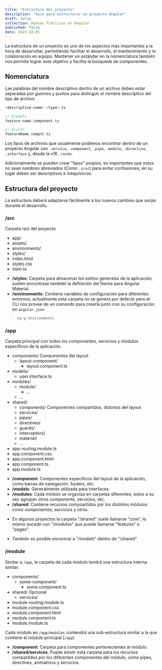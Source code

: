 ---
title: "Estructura del proyecto"
description: "Guia para estructurar un proyecto Angular"
draft: false
collection: Buenas Prácticas en Angular
published: false
date: 2023-10-05
---


La estructura de un proyecto es uno de los aspectos más importantes a la hora de desarrollar, permitiendo facilitar el desarrollo, el mantenimiento y la colaboración en equipo. Mantener un estándar en la nomenclatura también nos permite lograr este objetivo y facilita la búsqueda de componentes.

## Nomenclatura

Las palabras del nombre descriptivo dentro de un archivo deben estar separadas por guiones y puntos para distinguir el nombre descriptivo del tipo de archivo

```c
<descriptive-name>.<type>.ts

// Ejemplo
feature-name.component.ts

// Evitar
featureName.compnt.ts
```

Los tipos de archivos que usualmente podemos encontrar dentro de un proyecto Angular son `.service`, `.component`, `.pipe`, `.module`, `.directive`, `.interface` y, desde la v16 `.route`.

Adicionalmente se pueden crear "tipos" propios, es importantes que estos no sean nombres abreviados (Como `.srvc`) para evitar confusiones, en su lugar deben ser descriptivos e inequívocos.

## Estructura del proyecto

La estructura deberá adaptarse fácilmente a los nuevos cambios que surjan durante el desarrollo.

### /src

Carpeta raíz del proyecto.

<FileTree>

- app/
- assets/
- environments/
- styles/
- index.html
- styles.css
- main.ts

</FileTree>

- **/styles**: Carpeta para almacenar los estilos generales de la aplicación, suelen encontrase también la definición del theme para Angular Material.
- **/environments**: Contiene variables de configuración para diferentes entornos, actualmente esta carpeta no se genera por defecto pero el CLI nos provee de un comando para crearla junto con su configuración en `angular.json`

> ```c
> ng g environments
> ```

### /app

Carpeta principal con todos los componentes, servicios y módulos específicos de la aplicación.

<FileTree>

- components/ Componentes del layout
  - layout-component/
    - layout.component.ts
- models/
  - user.interface.ts
- modules/
  - module/
    - ...
  - ...
- shared/
  - components/ Componentes compartidos, distintos del layout
  - services/
  - pipes/
  - directives/
  - guards/
  - interceptors/
  - material/
  - ...
- app-routing.module.ts
- app.component.css
- app.component.html
- app.component.ts
- app.module.ts

</FileTree>

- **/component**: Componentes específicos del layout de la aplicación, como barras de navegación, footers, etc.
- **/models**: Generalmente utilizada para interfaces.
- **/modules**: Cada módulo se organiza en carpetas diferentes, estos a su vez agrupan otros componente, servicios, etc.
- **/shared**: Contiene recursos compoartidos por los distintos módulos como componentes, servicios y otros.

<Aside title="Nota">

- En algunos proyectos la carpeta "/shared" suele llamarse "core", lo mismo sucede con "/modules" que puede llamarse "features" o "pages".

- También es posible encontrar a "/models" dentro de "/shared"

</Aside>

### /module

Similar a `/app`, la carpeta de cada módulo tendrá una estructura interna similar.

<FileTree>

- components/
  - some-component/
    - some.component.ts
- shared/ Opcional
  - services/
- module-routing.module.ts
- module.component.css
- module.component.html
- module.component.ts
- module.module.ts

</FileTree>

Cada módulo en `/app/modules` contendrá una sub-estructura similar a la que contiene el módulo principal (`/app`)

- **/component**: Carpeta para componentes pertenecientes al módulo.
- **/shared/services**: Puede existir esta carpeta para los recursos compartidos por los diferentes componentes del módulo, como pipes, directives, animations y servicios.
